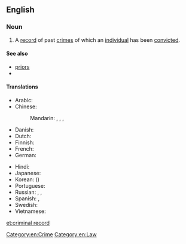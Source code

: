 ==English==

===Noun===
{{en-noun|head=[[criminal]] [[record]]}}

# A [[record]] of past [[crime]]s of which an [[individual]] has been [[convict]]ed.

====See also====
* [[priors]]
* {{l|en|rap sheet}}

====Translations====
{{trans-top|a record of past crimes}}
* Arabic: {{t|ar|سَجَّل اَلْجِنَائِيَّة|m}}
* Chinese:
*: Mandarin: {{t|cmn|犯罪記錄|sc=Hani}}, {{t|cmn|犯罪记录|tr=fànzuì jìlù|sc=Hani}}, {{t+|cmn|案底|tr=àndǐ|sc=Hani}}, {{qualifier|priors}} {{t+|cmn|前科|tr=qiánkē|sc=Hani}}
* Danish: {{t|da|straffeattest}}
* Dutch: {{t+|nl|strafblad|n}}
* Finnish: {{t+|fi|rikosrekisteri}}
* French: {{t+|fr|casier judiciaire|m}}
* German: {{t+|de|Vorstrafenregister|n}}
{{trans-mid}}
* Hindi: {{t-needed|hi}}
* Japanese: {{t|ja|前科|tr=ぜんか, zenka|sc=Jpan}}
* Korean: {{t+|ko|전과|tr=jeongwa|sc=Kore}} ({{t+|ko|前科|sc=Kore}})
* Portuguese: {{t|pt|antecedentes|m-p}}
* Russian: {{t|ru|досье́ престу́пника|n}}, {{t|ru|уголо́вное про́шлое|n}}, {{t+|ru|суди́мость|f}} {{qualifier|prior conviction}}
* Spanish: {{t|es|antecedentes policiales|m-p}} {{qualifier|police records}}, {{t|es|antecedentes penales|m-p}} {{qualifier|prior conviction}}
* Swedish: {{t|sv|brottsregister|n}}
* Vietnamese: {{t|vi|lý lịch tư pháp}}
{{trans-bottom}}

[[Category:en:Crime]]
[[Category:en:Law]]

[[et:criminal record]]